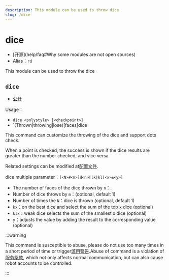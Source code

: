 ```yaml
---
description: This module can be used to throw dice
slug: /dice
---
```


# dice

-   [开源]\(help/faq#Why some modules are not open sources)
-   Alias：`rd`

This module can be used to throw the dice

## `dice`

-   [公开](permissions)

Usage：

-   `dice <polystyle> [<checkpoint>]`
-   \`(Thrown|throwing|lose)<m>[<n>faces]dice

This command can customize the throwing of the dice and support dots check.

When a point is checked, the success is shown if the dice results are greater than the number checked, and vice versa.

Related settings can be modified at[配置文件](development/config).

dice multiple parameter：`[<N>#<m>]d<n>[(k|kl)<x>±<y>]`

-   The number of faces of the dice thrown by `n`：.
-   Number of dice throws by `m`：(optional, default 1)
-   Number of times the `N`：dice is thrown (optional, default 1)
-   `kx`：on the best dice and select the sum of the top x dice (optional)
-   `klx`：weak dice selects the sum of the smallest x dice (optional)
-   `y`：adjusts the value by adding the result to the corresponding value (optional)

:::warning

This command is susceptible to abuse, please do not use too many times in a short period of time or trigger[滥用警告](abuse_warning).Abuse of command is a violation of[服务条款](policy), which not only affects normal communication, but can also cause robot accounts to be controlled.

:::
